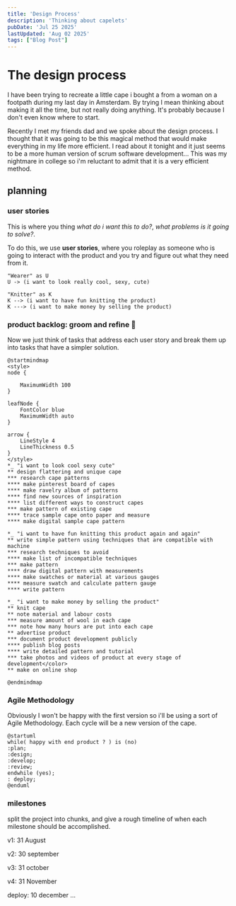 ```yaml
---
title: 'Design Process'
description: 'Thinking about capelets'
pubDate: 'Jul 25 2025'
lastUpdated: 'Aug 02 2025'
tags: ["Blog Post"]
---
```



# The design process

I have been trying to recreate a little cape i bought a from a woman on a footpath 
during my last day in Amsterdam. By trying I mean thinking about making it all the time, but not
really doing anything. It's probably because I don't even know where to start.

Recently I met my friends dad and we spoke about the design process. I thought that it was going to 
be this magical method that would make everything in my life more efficient. 
I read about it tonight and it just seems to be a more human version of scrum software development... 
This was my nightmare in college so i'm reluctant to admit that it is a very efficient method.

## planning

### user stories

This is where you thing *what do i want this to do?*, *what problems is it going to solve?*.

To do this, we use **user stories**, where you roleplay as someone who is going to interact with 
the product and you try and figure out what they need from it.

```kroki type=plantuml
"Wearer" as U
U -> (i want to look really cool, sexy, cute)

"Knitter" as K
K --> (i want to have fun knitting the product)
K ---> (i want to make money by selling the product)
```

### product backlog: groom and refine 🤤

Now we just think of tasks that address each user story and break them up into tasks that have a simpler solution.

```kroki type=plantuml
@startmindmap
<style>
node {

    MaximumWidth 100
}

leafNode {
    FontColor blue
    MaximumWidth auto
}

arrow {
    LineStyle 4
    LineThickness 0.5
}
</style>
*_ "i want to look cool sexy cute"
** design flattering and unique cape
*** research cape patterns
**** make pinterest board of capes
**** make ravelry album of patterns
**** find new sources of inspiration
**** list different ways to construct capes
*** make pattern of existing cape
**** trace sample cape onto paper and measure
**** make digital sample cape pattern

*_ "i want to have fun knitting this product again and again"
** write simple pattern using techniques that are compatible with machine
*** research techniques to avoid
**** make list of incompatible techniques
*** make pattern
**** draw digital pattern with measurements
**** make swatches or material at various gauges
**** measure swatch and calculate pattern gauge
**** write pattern

*_ "i want to make money by selling the product"
** knit cape
** note material and labour costs
*** measure amount of wool in each cape
*** note how many hours are put into each cape
** advertise product 
*** document product development publicly
**** publish blog posts
**** write detailed pattern and tutorial
*** take photos and videos of product at every stage of development</color>
** make on online shop

@endmindmap

```
### Agile Methodology
Obviously I won't be happy with the first version so i'll be using a sort of Agile Methodology. 
Each cycle will be a new version of the cape.

```kroki type=plantuml
@startuml
while( happy with end product ? ) is (no)
:plan;
:design;
:develop;
:review;
endwhile (yes);
: deploy; 
@enduml
```

### milestones

split the project into chunks, and give a rough timeline of when each milestone should be accomplished.


v1: 31 August

v2: 30 september

v3: 31 october

v4: 31 November

deploy: 10 december
...










